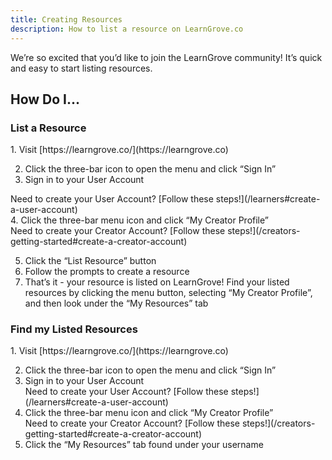 ```yaml
---
title: Creating Resources
description: How to list a resource on LearnGrove.co
---
```


We’re so excited that you’d like to join the LearnGrove community! It’s quick and easy to start listing resources. 

## How Do I...

### List a Resource
<Steps>
1. Visit [https://learngrove.co/](https://learngrove.co)

2. Click the three-bar icon to open the menu and click “Sign In”
3. Sign in to your User Account
<Aside type="tip">Need to create your User Account? [Follow these steps!](/learners#create-a-user-account)</Aside>
4. Click the three-bar menu icon and click “My Creator Profile”
<Aside type="tip">Need to create your Creator Account? [Follow these steps!](/creators-getting-started#create-a-creator-account)</Aside>

5. Click the “List Resource” button
6. Follow the prompts to create a resource
7. That’s it - your resource is listed on LearnGrove! Find your listed resources by clicking the menu button, selecting “My Creator Profile”, and then look under the “My Resources” tab
</Steps>

### Find my Listed Resources
<Steps>
1. Visit [https://learngrove.co/](https://learngrove.co)

2. Click the three-bar icon to open the menu and click “Sign In”
3. Sign in to your User Account
    <Aside type="tip">Need to create your User Account? [Follow these steps!](/learners#create-a-user-account)</Aside>
4. Click the three-bar menu icon and click “My Creator Profile”
    <Aside type="tip">Need to create your Creator Account? [Follow these steps!](/creators-getting-started#create-a-creator-account)</Aside>
5. Click the “My Resources” tab found under your username
</Steps>
